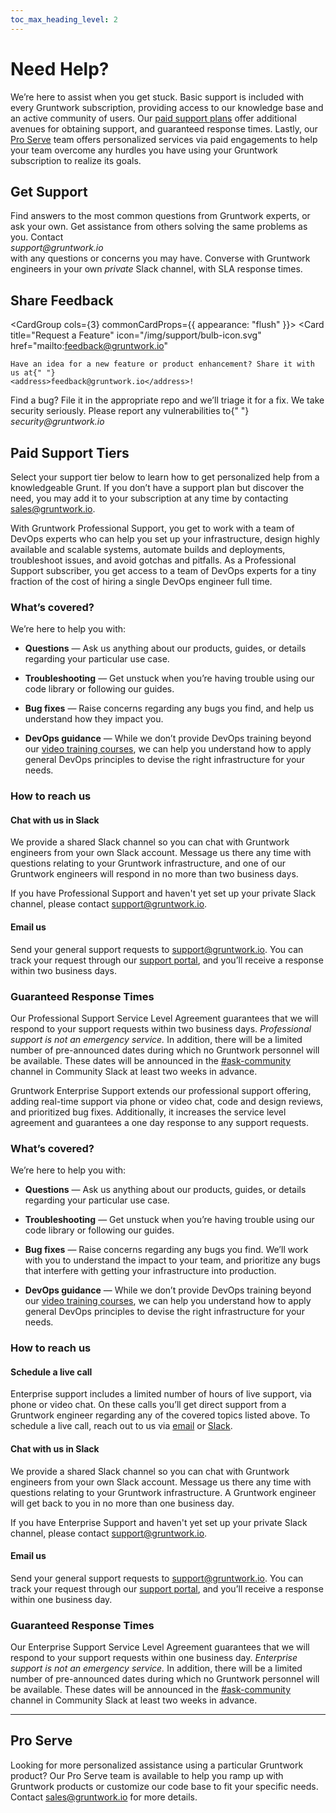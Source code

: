 ```yaml
---
toc_max_heading_level: 2
---
```



# Need Help?

We’re here to assist when you get stuck. Basic support is included with every Gruntwork subscription, providing access to our knowledge base and an active community of users. Our [paid support plans](#paid-support-tiers) offer additional avenues for obtaining support, and guaranteed response times. Lastly, our [Pro Serve](#pro-serve) team offers personalized services via paid engagements to help your team overcome any hurdles you have using your Gruntwork subscription to realize its goals.

## Get Support

<CardGroup cols={3}>
  <Card
    title="Search Our Knowledge Base"
    icon="/img/support/question-icon.svg"
    href="https://github.com/gruntwork-io/knowledge-base/discussions"
  >
    Find answers to the most common questions from Gruntwork experts, or ask
    your own.
  </Card>
  <Card
    title="Chat with the Community"
    icon="/img/support/chat-icon.svg"
    href="https://gruntwork-community.slack.com/archives/CHH9Y3Z62"
  >
    Get assistance from others solving the same problems as you.
  </Card>
  <Card
    title="Email Us"
    icon="/img/support/email-icon.svg"
    href="mailto:support@gruntwork.io"
  >
    Contact <address>support@gruntwork.io</address> with any questions or
    concerns you may have.
  </Card>
  <Card
    title="Chat with Gruntwork"
    icon="/img/support/chat-icon.svg"
    href="#chat-with-us-in-slack"
    tags={["pro", "enterprise"]}
  >
    Converse with Gruntwork engineers in your own <em>private</em> Slack
    channel, with SLA response times.
  </Card>
</CardGroup>

## Share Feedback

<CardGroup cols={3} commonCardProps={{ appearance: "flush" }}>
  <Card
    title="Request a Feature"
    icon="/img/support/bulb-icon.svg"
    href="mailto:feedback@gruntwork.io"
  >
    Have an idea for a new feature or product enhancement? Share it with us at{" "}
    <address>feedback@gruntwork.io</address>!
  </Card>
  <Card
    title="File a Bug"
    icon="/img/support/bug-icon.svg"
    href="https://github.com/orgs/gruntwork-io/repositories"
  >
    Find a bug? File it in the appropriate repo and we’ll triage it for a fix.
  </Card>
  <Card
    title="Report a Vulnerability"
    icon="/img/support/shield-icon.svg"
    href="mailto:security@gruntwork.io"
  >
    We take security seriously. Please report any vulnerabilities to{" "}
    <address>security@gruntwork.io</address>
  </Card>
</CardGroup>

## Paid Support Tiers

Select your support tier below to learn how to get personalized help from a knowledgeable Grunt. If you don’t have a support plan but discover the need, you may add it to your subscription at any time by contacting sales@gruntwork.io.

<Tabs>
  <TabItem value="pro" label="Professional">

With Gruntwork Professional Support, you get to work with a team of DevOps experts who can help you set up your infrastructure, design highly available and scalable systems, automate builds and deployments, troubleshoot issues, and avoid gotchas and pitfalls. As a Professional Support subscriber, you get access to a team of DevOps experts for a tiny fraction of the cost of hiring a single DevOps engineer full time.

### What’s covered?

We’re here to help you with:

- **Questions** — Ask us anything about our products, guides, or details regarding your particular use case.

- **Troubleshooting** — Get unstuck when you’re having trouble using our code library or following our guides.

- **Bug fixes** — Raise concerns regarding any bugs you find, and help us understand how they impact you.

- **DevOps guidance** — While we don’t provide DevOps training beyond our [video training courses](/courses), we can help you understand how to apply general DevOps principles to devise the right infrastructure for your needs.

### How to reach us

#### Chat with us in Slack

We provide a shared Slack channel so you can chat with Gruntwork engineers from your own Slack account. Message us there any time with questions relating to your Gruntwork infrastructure, and one of our Gruntwork engineers will respond in no more than two business days.

If you have Professional Support and haven't yet set up your private Slack channel, please contact support@gruntwork.io.

#### Email us

Send your general support requests to support@gruntwork.io. You can track your request through our [support portal](https://support.gruntwork.io), and you’ll receive a response within two business days.

### Guaranteed Response Times

Our Professional Support Service Level Agreement guarantees that we will respond to your support requests within two business days. _Professional support is not an emergency service._ In addition, there will be a limited number of pre-announced dates during which no Gruntwork personnel will be available. These dates will be announced in the [#ask-community](https://gruntwork-community.slack.com/archives/CHH9Y3Z62) channel in Community Slack at least two weeks in advance.

  </TabItem>
  <TabItem value="enterprise" label="Enterprise">

Gruntwork Enterprise Support extends our professional support offering, adding real-time support via phone or video chat, code and design reviews, and prioritized bug fixes. Additionally, it increases the service level agreement and guarantees a one day response to any support requests.

### What’s covered?

We’re here to help you with:

- **Questions** — Ask us anything about our products, guides, or details regarding your particular use case.

- **Troubleshooting** — Get unstuck when you’re having trouble using our code library or following our guides.

- **Bug fixes** — Raise concerns regarding any bugs you find. We’ll work with you to understand the impact to your team, and prioritize any bugs that interfere with getting your infrastructure into production.

- **DevOps guidance** — While we don’t provide DevOps training beyond our [video training courses](/courses), we can help you understand how to apply general DevOps principles to devise the right infrastructure for your needs.

### How to reach us

#### Schedule a live call

Enterprise support includes a limited number of hours of live support, via phone or video chat. On these calls you’ll get direct support from a Gruntwork engineer regarding any of the covered topics listed above. To schedule a live call, reach out to us via [email](#email-us-1) or [Slack](#chat-with-us-in-slack-1).

#### Chat with us in Slack

We provide a shared Slack channel so you can chat with Gruntwork engineers from your own Slack account. Message us there any time with questions relating to your Gruntwork infrastructure. A Gruntwork engineer will get back to you in no more than one business day.

If you have Enterprise Support and haven't yet set up your private Slack channel, please contact support@gruntwork.io.

#### Email us

Send your general support requests to support@gruntwork.io. You can track your request through our [support portal](https://support.gruntwork.io), and you’ll receive a response within one business day.

### Guaranteed Response Times

Our Enterprise Support Service Level Agreement guarantees that we will respond to your support requests within one business day. _Enterprise support is not an emergency service._ In addition, there will be a limited number of pre-announced dates during which no Gruntwork personnel will be available. These dates will be announced in the [#ask-community](https://gruntwork-community.slack.com/archives/CHH9Y3Z62) channel in Community Slack at least two weeks in advance.

  </TabItem>
</Tabs>

---

## Pro Serve

Looking for more personalized assistance using a particular Gruntwork product? Our Pro Serve team is available to help you ramp up with Gruntwork products or customize our code base to fit your specific needs. Contact sales@gruntwork.io for more details.
